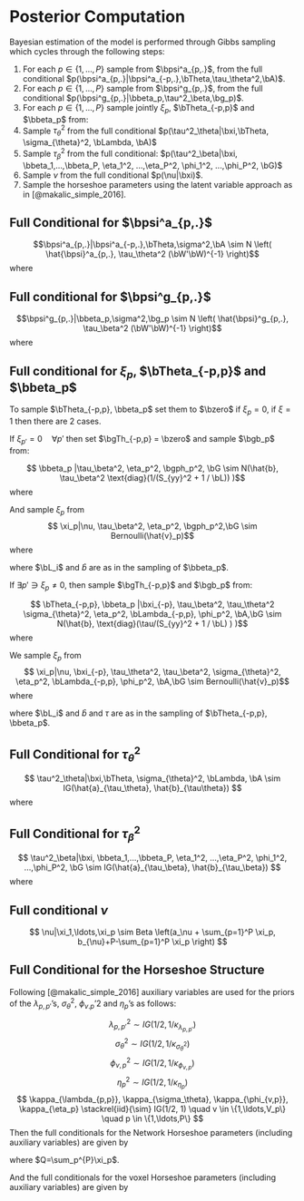 # Posterior Computation {#posteriorComputation}

Bayesian estimation of the model is performed through Gibbs sampling which
cycles through the following steps:

1. For each $p\in\{1,...,P\}$ sample from $\bpsi^a_{p,.}$, from the 
full conditional $p(\bpsi^a_{p,.}|\bpsi^a_{-p,.},\bTheta,\tau_\theta^2,\bA)$.
2. For each $p\in\{1,...,P\}$ sample from $\bpsi^g_{p,.}$, from the full 
conditional $p(\bpsi^g_{p,.}|\bbeta_p,\tau^2_\beta,\bg_p)$.
3. For each $p\in\{1,...,P\}$ sample jointly $\xi_p$, $\bTheta_{-p,p}$ and $\bbeta_p$ from:
    \begin{align*}
        p(\xi_p,\bTheta_{-p,p}, \bbeta_p &|\nu,  \tau_\theta^2, \tau_\beta^2, \sigma_{\theta}^2, \eta_p^2, \bLambda_{-p,p}, \phi_p^2, \bA,\bG) \\
          & = p(\bTheta_{-p,p}, \bbeta_p |\bxi,  \tau_\theta^2, \tau_\beta^2, \sigma_{\theta}^2, \eta_p^2, \bLambda_{-p,p}, \phi_p^2, \bA,\bG) \\
          & \quad \times p(\xi_p|\nu, \bxi_{-p}, \tau_\theta^2, \tau_\beta^2, \sigma_{\theta}^2, \eta_p^2, \bLambda_{-p,p}, \phi_p^2, \bA,\bG)
    \end{align*}
4. Sample $\tau^2_\theta$ from the full conditional 
   $p(\tau^2_\theta|\bxi,\bTheta, \sigma_{\theta}^2, \bLambda, \bA)$
5. Sample $\tau^2_\beta$ from the full conditional: 
   $p(\tau^2_\beta|\bxi, \bbeta_1,...,\bbeta_P, \eta_1^2, ...,\eta_P^2, \phi_1^2, ...,\phi_P^2, \bG)$
6. Sample $\nu$ from the full conditional $p(\nu|\bxi)$.
7. Sample the horseshoe parameters using the latent variable approach as in [@makalic_simple_2016].

## Full Conditional for $\bpsi^a_{p,.}$ {#fullConditionalPsiA}

$$\bpsi^a_{p,.}|\bpsi^a_{-p,.},\bTheta,\sigma^2,\bA \sim N \left( \hat{\bpsi}^a_{p,.}, \tau_\theta^2 (\bW'\bW)^{-1} \right)$$ where
\begin{align*}
    \hat{\bpsi}^a_{p,.} &= (\bW'\bW)^{-1} \bW' \bR                                   \\
    \bW                 &= [ \bW_1',...,\bW_{p-1}',\bW_{p+1}',\ldots,\bW_P']'        \\
    \bW_q               &= (\bpsi^a_{q,.} \otimes \bones_n) \cdot \bX \quad q \neq p \\
    \bR                 &= \text{vec}(A_{.,-p,p}) - \bgTh_{-p,p} \otimes y           \\
\end{align*}

## Full conditional for $\bpsi^g_{p,.}$ {#fullConditionalPsiG}

$$\bpsi^g_{p,.}|\bbeta_p,\sigma^2,\bg_p \sim N \left( \hat{\bpsi}^g_{p,.}, \tau_\beta^2 (\bW'\bW)^{-1}  \right)$$
where
\begin{align*}
    \hat{\bpsi}^g_{p,.} &= (\bW'\bW)^{-1} \bW' \bR                                        \\
    \bW                 &= \bones_{V_p} \otimes \bx                                       \\
    \bR                 &= (\bR_{.,v,p}',...,\bR_{.,V_p,p}')'                             \\
    \bR_{.,v,p}         &= \bg_{.,v,p} - \bbeta_{v,p} y \quad \forall v \in \{1,...,V_p\} \\
\end{align*}

## Full conditional for $\xi_p$, $\bTheta_{-p,p}$ and $\bbeta_p$

To sample $\bTheta_{-p,p}, \bbeta_p$ set them to $\bzero$ if $\xi_p = 0$, if 
$\xi=1$ then there are 2 cases. 

If $\xi_{p'} = 0 \quad \forall p'$ then set $\bgTh_{-p,p} = \bzero$ and sample $\bgb_p$ from:

$$ \bbeta_p |\tau_\beta^2, \eta_p^2, \bgph_p^2, \bG \sim N(\hat{b}, \tau_\beta^2 \text{diag}(1/(S_{yy}^2 + 1 / \bL)) )$$
where
\begin{align*}
    \hat{b}           &= \bS_{xy} / (S_{yy}^2 + 1 / \bL)                   \\
    \bS_{xy}          &= \bS_{gy,p}                                        \\
    S_{yy}^2          &= \by'\by                                           \\
    \bL               &= \eta_p^2 (\bphi_p^2)                              \\
    (\bS_{gy,p})_{v}  &= \sum_{i=1}^n R_{i,v,p}^g y_i                      \\
    R_{i,v,p}^g       &= \bg_{i,(v,p)} - \sum_{h=1}^H \psi^g_{p,h} x_{i,h} \\
\end{align*}

And sample $\xi_p$ from
$$ \xi_p|\nu, \tau_\beta^2, \eta_p^2, \bgph_p^2,\bG \sim Bernoulli(\hat{v}_p)$$
where
\begin{align*}
    \hat{v}_p &= o_p / (1 + o_p) \\
    o_p       &= \exp(\sum_{i=1} c_i) \frac{\nu}{1-\nu}\\
    c_i       &= -\frac{1}{2} \left(\log(\bL_i) + \log\left(S_{yy}^2 +\frac{1}{\bL_i}\right) \right) + \hat{b}^2_i \frac{S_{yy}^2 +\frac{1}{\bL_i}}{2\tau_\beta^2}\\
\end{align*}

where $\bL_i$ and $\hat{b}$ are as in the sampling of $\bbeta_p$.

If $\exists p' \ni \xi_p \neq0$, then sample $\bgTh_{-p,p}$ and $\bgb_p$ from:

$$ \bTheta_{-p,p}, \bbeta_p |\bxi_{-p}, \tau_\beta^2, \tau_\theta^2 \sigma_{\theta}^2, \eta_p^2, \bLambda_{-p,p}, \phi_p^2, \bA,\bG \sim N(\hat{b}, \text{diag}(\tau/(S_{yy}^2 + 1 / \bL) ) )$$
where
\begin{align*}
    \hat{b}           &= \bS_{xy} / (S_{yy}^2 + 1 / \bL) \\
    \bS_{xy}          &= [ (\bS_{ay})_{p, -p}[\bxi_{-p} = 1]', \bS_{gy,p}']' \\
    S_{yy}^2          &= \by'\by \\
    \tau              &= (\tau_\theta^2 \bones_P[\bxi_{-p} = 1]', \tau_\beta^2 \bones_{V_p}')' \\ 
    \bL               &= [\sigma^2_{\theta} \bLambda_{p, -p}[\bxi_{-p} = 1]',\eta_p^2 (\bphi_p^2)']' \\
    (\bS_{ay})_{p,p'} &= \sum_{i=1}^n (R_i^a)_{p,p'}y_i \\
    (\bS_{gy,p})_{v}  &= \sum_{i=1}^n R_{i,v,p}^g y_i \\
    (R_i^a)_{p,p'}    &= (\bA_i)_{p,p'} - \sum_{h=1}^H (\psi^a)_{p,h} (\psi^a)_{p',h} x_{i,h} \\
    R_{i,v,p}^g       &= \bg_{i,(v,p)} - \sum_{h=1}^H \psi^g_{p,h} x_{i,h} \\
\end{align*}

We sample $\xi_p$ from
$$ \xi_p|\nu, \bxi_{-p}, \tau_\theta^2, \tau_\beta^2, \sigma_{\theta}^2, \eta_p^2, \bLambda_{-p,p}, \phi_p^2, \bA,\bG \sim Bernoulli(\hat{v}_p)$$
where
\begin{align*}
    \hat{v}_p &= o_p / (1 + o_p) \\
    o_p       &= \exp(\sum_{i=1} c_i) \frac{\nu}{1-\nu}\\
    c_i       &= -\frac{1}{2} \left(\log(\bL_i) + \log\left(S_{yy}^2 +\frac{1}{\bL_i}\right) \right) + \hat{b}_i \frac{S_{yy}^2 +\frac{1}{\bL_i}}{2\tau^2}\\
\end{align*}

where $\bL_i$ and $\hat{b}$ and $\tau$ are as in the sampling of $\bTheta_{-p,p}, \bbeta_p$.

## Full Conditional for  $\tau^2_\theta$

$$ \tau^2_\theta|\bxi,\bTheta, \sigma_{\theta}^2, \bLambda, \bA \sim IG(\hat{a}_{\tau_\theta}, \hat{b}_{\tau\theta}) $$
where
\begin{align*}
    \hat{b}_{\tau_\theta} & = b_{\tau_\theta} + \frac{\sum_{i=1}^n \sum_{p<p'} (R^a_i)_{p,p'}}{2} \\
    &+ \frac{\sum_{p<p'} \bTheta_{\bxi = 1, \bxi = 1}^2 / \bLambda_{\bxi = 1, \bxi = 1} / \sigma^2_{\theta}}{2}  \\ 
    \hat{a}_{\tau_\theta} & = a_{\tau_\theta} + \frac{\frac{np(p-1)}{2} + \frac{nq(q-1)}{2}}{2} \\
    R_i^a                 &=  \left( \bA_i - \sum_{h=1}^{H} \bpsi_{h}^a (\bpsi_{h}^{a})' x_{i,h} - \bTheta\: y_i \right)^2  \\
\end{align*}


## Full Conditional for  $\tau^2_\beta$

$$ \tau^2_\beta|\bxi, \bbeta_1,...,\bbeta_P, \eta_1^2, ...,\eta_P^2, \phi_1^2, ...,\phi_P^2, \bG \sim IG(\hat{a}_{\tau_\beta}, \hat{b}_{\tau_\beta}) $$
where
\begin{align*}
    \hat{b}_{\tau_\beta} &= b_{\tau_\beta} + \frac{\sum_{i=1}^n \sum_{p=1}^P R^g_{i,p} + \sum_{p=1}^P \xi_p \bbeta_p^2 / (\eta_p \phi^2_p)}{2} \\ 
    \hat{a}_{\tau_\beta} &= a_{\tau_\beta} + \frac{n \sum_{p=1}^P V_p + n \sum_{p=1}^P V_p \xi_p}{2} \\
    R_{i,p}^g            &=  \left( \bg_{i,p} - \sum_{h=1}^{H} {\boldsymbol 1}_{V_p}\psi_{p,h}^g x_{i,h} - \bbeta_{p}\: y_i \right)^2
\end{align*}

## Full conditional $\nu$

$$ \nu|\xi_1,\ldots,\xi_p \sim Beta \left(a_\nu + \sum_{p=1}^P \xi_p, b_{\nu}+P-\sum_{p=1}^P \xi_p \right) $$

## Full Conditional for the Horseshoe Structure

Following [@makalic_simple_2016] auxiliary variables are used for the priors of
the $\lambda_{p,p'}$'s, $\sigma^2_\theta$, $\phi_{v.p}$'2 and $\eta_p$'s as
follows:

$$ \lambda^2_{p,p'} \sim IG(1/2, 1/\kappa_{\lambda_{p,p'}}) $$
$$ \sigma^2_\theta \sim IG(1/2, 1/\kappa_{\sigma^2_\theta}) $$
$$ \phi^2_{v,p} \sim IG(1/2, 1/\kappa_{\phi_{v,p}}) $$
$$ \eta^2_p \sim IG(1/2, 1/\kappa_{\eta_p}) $$
$$ \kappa_{\lambda_{p,p}}, \kappa_{\sigma_\theta}, \kappa_{\phi_{v,p}}, \kappa_{\eta_p} \stackrel{iid}{\sim} IG(1/2, 1) \quad v \in \{1,\ldots,V_p\} \quad p \in \{1,\ldots,P\} $$
Then the full conditionals for the Network Horseshoe parameters (including auxiliary variables) are given by

\begin{equation}
\lambda^2_{p,p'}| \sigma^2_\theta, \tau^2_\theta, \theta_{p,p'}, \xi_p, \xi_{p'} \stackrel{ind.}{\sim}
IG \left(\frac{1}{2} + \frac{\xi_p\xi_{p'}}{2}, \frac{1}{\kappa_{\lambda_{p,p'}}}+\frac{\xi_p\xi_{p'}\theta^2_{p,p'}}{2 \sigma^2_\theta \tau^2_\theta}\right) \quad p<p'
(\#eq:horseshoeLambda)
\end{equation}

\begin{equation}
\sigma^2_\theta| \bgL, \tau^2_\theta, \bgTh, \xi_p \stackrel{ind.}{\sim} IG \left(\frac{1}{2} + \frac{Q}{2}, \frac{1}{\kappa_{\sigma^2_\theta}} + \frac{1}{2 \tau^2_\theta} \sum_{\substack{p<p' \\ \xi_p = 1 \\ \xi_{p'}=1}}\frac{\theta_{p,p'}^2}{\tau^2_{\theta}\lambda^2_{p,p'}} \right)
(\#eq:horseshoeSigma)
\end{equation}
where $Q=\sum_p^{P}\xi_p$.

\begin{equation}
\kappa_{\lambda_{p,p'}}|\lambda^2_{p,p'} \sim IG \left(1, 1 + \frac{1}{\lambda^2_{p,p'}}\right)
(\#eq:horseshoeKappaLambda)
\end{equation}

\begin{equation}
\kappa_{\sigma_\theta}|\sigma^2_\theta \sim IG \left(1, 1 + \frac{1}{\sigma^2_\theta}\right)
(\#eq:horseshoeKappaSigma)
\end{equation}

And the full conditionals for the voxel Horseshoe parameters (including auxiliary variables) are given by

\begin{equation}
(\#eq:horseshoePhi)
\end{equation}

\begin{equation}
\phi^2_{v,p}| \eta^2_p, \tau^2_\beta, \phi_{v,p}, \xi_p \stackrel{ind.}{\sim} IG \left(\frac{1}{2}+\frac{\xi_p}{2}, \frac{1}{\kappa_{\phi_{v,p}}}+\frac{ \xi_p \beta^2_{v,p}}{2 \eta^2_p \tau^2_\beta}\right) \quad v \in \{1,\ldots,V_p\} \quad p \in \{1,\ldots,P\}
(\#eq:horseshoePhi)
\end{equation}

\begin{equation}
\eta^2_p| \bgPh, \tau^2_\beta, \bB, \xi_p \stackrel{ind.}{\sim} IG \left(\frac{1}{2} + \frac{I_{\xi_p=1}}{2}, \frac{1}{\kappa_{\eta_P}} + \frac{I_{\xi_p = 1}}{2 \tau^2_\beta} \sum_{\substack{v=1}}^{V_p}\frac{\beta_{v,p}^2}{\tau^2_{\theta}\lambda^2_{p,p'}} \right) \quad p \in \{1,\ldots,P\}
(\#eq:horseshoeEta)
\end{equation}

\begin{equation}
\kappa_{\phi_{v,p}}|\phi^2_{v,p} \sim IG \left(1, 1 + \frac{1}{\phi^2_{v,p}}\right)
(\#eq:horseshoeKappaPhi)
\end{equation}

\begin{equation}
\kappa_{\eta_p}|\eta^2_p \sim IG \left(1, 1 + \frac{1}{\eta^2_p}\right) \quad p \in \{1,\ldots,P\}
(\#eq:horseshoeKappaEta)
\end{equation}
